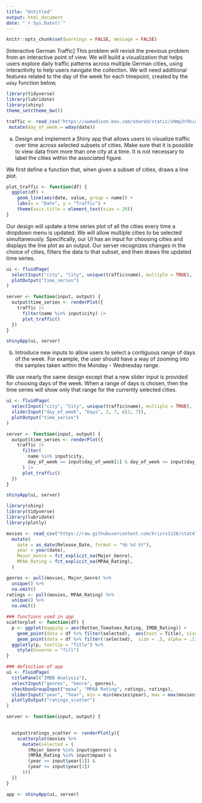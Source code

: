 ```yaml
---
title: "Untitled"
output: html_document
date: "`r Sys.Date()`"
---
```


```r
knitr::opts_chunk$set(warnings = FALSE, message = FALSE)
```


[Interactive German Traffic] This problem will revisit the previous problem
from an interactive point of view. We will build a visualization that helps
users explore daily traffic patterns across multiple German cities, using
interactivity to help users navigate the collection. We will need additional
features related to the day of the week for each timepoint, created by the
`wday` function below,

```r
library(tidyverse)
library(lubridate)
library(shiny)
theme_set(theme_bw())

traffic <- read_csv("https://uwmadison.box.com/shared/static/x0mp3rhhic78vufsxtgrwencchmghbdf.csv") |>
 mutate(day_of_week = wday(date))
```

a. Design and implement a Shiny app that allows users to visualize traffic
over time across selected subsets of cities. Make sure that it is possible
to view data from more than one city at a time. It is not necessary to label
the cities within the associated figure.

We first define a function that, when given a subset of cities, draws a line
plot.

```r
plot_traffic <- function(df) {
  ggplot(df) +
    geom_line(aes(date, value, group = name)) +
    labs(x = "Date", y = "Traffic") +
    theme(axis.title = element_text(size = 20))
}
```

Our design will update a time series plot of all the cities every time a
dropdown menu is updated. We will allow multiple cities to be selected
simultaneously. Specifically, our UI has an input for choosing cities and
displays the line plot as an output. Our server recognizes changes in the
choice of cities, filters the data to that subset, and then draws the updated
time series.
    
```r
ui <- fluidPage(
  selectInput("city", "City", unique(traffic$name), multiple = TRUE),
  plotOutput("time_series")
)

server <- function(input, output) {
  output$time_series <- renderPlot({
    traffic |>
      filter(name %in% input$city) |>
      plot_traffic()
  })
}

shinyApp(ui, server)
```


b. Introduce new inputs to allow users to select a contiguous range of days
of the week. For example, the user should have a way of zooming into the
samples taken within the Monday - Wednesday range.

We use nearly the same design except that a new slider input is provided for
choosing days of the week. When a range of days is chosen, then the time
series will show only that range for the currently selected cities.

```r
ui <- fluidPage(
  selectInput("city", "City", unique(traffic$name), multiple = TRUE),
  sliderInput("day_of_week", "Days", 2, 7, c(2, 7)),
  plotOutput("time_series")
)

server <- function(input, output) {
  output$time_series <- renderPlot({
    traffic |>
      filter(
        name %in% input$city, 
        day_of_week >= input$day_of_week[1] & day_of_week <= input$day_of_week[2]
      ) |>
      plot_traffic()
  })
}

shinyApp(ui, server)
```
  
```r

library(shiny)
library(tidyverse)
library(lubridate)
library(plotly)

movies <- read_csv("https://raw.githubusercontent.com/krisrs1128/stat479_s22/main/_posts/2022-02-10-week04-03/apps/data/movies.csv") %>%
  mutate(
    date = as_date(Release_Date, format = "%b %d %Y"),
    year = year(date),
    Major_Genre = fct_explicit_na(Major_Genre),
    MPAA_Rating = fct_explicit_na(MPAA_Rating),
  )

genres <- pull(movies, Major_Genre) %>%
  unique() %>%
  na.omit()
ratings <- pull(movies, MPAA_Rating) %>%
  unique() %>%
  na.omit()

### functions used in app
scatterplot <- function(df) {
  p <- ggplot(mapping = aes(Rotten_Tomatoes_Rating, IMDB_Rating)) +
    geom_point(data = df %>% filter(selected),  aes(text = Title), size = 2, alpha = 1) +
    geom_point(data = df %>% filter(!selected),  size = .5, alpha = .1)
  ggplotly(p, tooltip = "Title") %>%
    style(hoveron = "fill")
}

### definition of app
ui <- fluidPage(
  titlePanel("IMDB Analysis"),
  selectInput("genres", "Genre", genres),
  checkboxGroupInput("mpaa", "MPAA Rating", ratings, ratings),
  sliderInput("year", "Year", min = min(movies$year), max = max(movies$year), c(1928, 2020), sep = ""),
  plotlyOutput("ratings_scatter")
)

server <- function(input, output) {
 

  output$ratings_scatter <- renderPlotly({
    scatterplot(movies %>%
      mutate(selected = (
        (Major_Genre %in% input$genres) &
        (MPAA_Rating %in% input$mpaa) &
        (year >= input$year[1]) &
        (year <= input$year[2])
      )))
  })
}

app <- shinyApp(ui, server)
```

